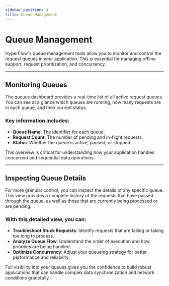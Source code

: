 ```yaml
---
sidebar_position: 4
title: Queue Management
---
```


# Queue Management

HyperFlow's queue management tools allow you to monitor and control the request queues in your application. This is
essential for managing offline support, request prioritization, and concurrency.

---

## Monitoring Queues

The queues dashboard provides a real-time list of all active request queues. You can see at a glance which queues are
running, how many requests are in each queue, and their current status.

### Key information includes:

- **Queue Name**: The identifier for each queue.
- **Request Count**: The number of pending and in-flight requests.
- **Status**: Whether the queue is active, paused, or stopped.

This overview is critical for understanding how your application handles concurrent and sequential data operations.

---

## Inspecting Queue Details

For more granular control, you can inspect the details of any specific queue. This view provides a complete history of
the requests that have passed through the queue, as well as those that are currently being processed or are pending.

### With this detailed view, you can:

- **Troubleshoot Stuck Requests**: Identify requests that are failing or taking too long to process.
- **Analyze Queue Flow**: Understand the order of execution and how priorities are being handled.
- **Optimize Concurrency**: Adjust your queueing strategy for better performance and reliability.

Full visibility into your queues gives you the confidence to build robust applications that can handle complex data
synchronization and network conditions gracefully.
